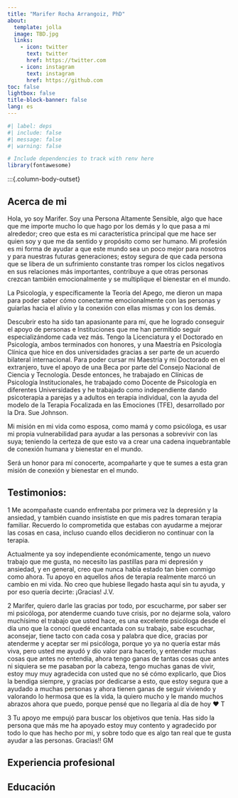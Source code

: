 ```yaml
---
title: "Marifer Rocha Arrangoiz, PhD"
about:
  template: jolla
  image: TBD.jpg
  links:
    - icon: twitter
      text: twitter
      href: https://twitter.com
    - icon: instagram
      text: instagram
      href: https://github.com
toc: false
lightbox: false
title-block-banner: false
lang: es
---
```


```r
#| label: deps
#| include: false
#| message: false
#| warning: false

# Include dependencies to track with renv here
library(fontawesome)
```

:::{.column-body-outset}

## Acerca de mi


Hola, yo soy Marifer. Soy una Persona Altamente Sensible, algo que hace que me importe mucho lo que hago por los demás y lo que pasa a mi alrededor; creo que esta es mi característica principal que me hace ser quien soy y que me da sentido y propósito como ser humano. Mi profesión es mi forma de ayudar a que este mundo sea un poco mejor para nosotros y para nuestras futuras generaciones; estoy segura de que cada persona que se libera de un sufrimiento constante tras romper los ciclos negativos en sus relaciones más importantes, contribuye a que otras personas crezcan también emocionalmente y se multiplique el bienestar en el mundo. 

La Psicología, y específicamente la Teoría del Apego, me dieron un mapa para poder saber cómo conectarme emocionalmente con las personas y guiarlas hacia el alivio y la conexión con ellas mismas y con los demás. 

Descubrir esto ha sido tan apasionante para mí, que he logrado conseguir el apoyo de personas e Instituciones que me han permitido seguir especializándome cada vez más. Tengo la Licenciatura y el Doctorado en Psicología, ambos terminados con honores, y una Maestría en Psicología Clínica que hice en dos universidades gracias a ser parte de un acuerdo bilateral internacional. Para poder cursar mi Maestría y mi Doctorado en el extranjero, tuve el apoyo de una Beca por parte del Consejo Nacional de Ciencia y Tecnología.  Desde entonces, he trabajado en Clínicas de Psicología Institucionales, he trabajado como Docente de Psicología en diferentes Universidades y he trabajado como independiente dando psicoterapia a parejas y a adultos en terapia individual, con la ayuda del modelo de la Terapia Focalizada en las Emociones (TFE), desarrollado por la Dra. Sue Johnson. 

Mi misión en mi vida como esposa, como mamá y como psicóloga, es usar mi propia vulnerabilidad para ayudar a las personas a sobrevivir con las suya; teniendo la certeza de que esto va a crear una cadena inquebrantable de conexión humana y bienestar en el mundo. 
 
Será un honor para mí conocerte, acompañarte y que te sumes a esta gran misión de conexión y bienestar en el mundo. 

## Testimonios:

::: {.callout-important appearance="simple" icon=false}
1 Me acompañaste cuando enfrentaba por primera vez la depresión y la ansiedad, y también cuando insististe en que mis padres tomaran terapia familiar. Recuerdo lo comprometida que estabas con ayudarme a mejorar las cosas en casa, incluso cuando ellos decidieron no continuar con la terapia.

Actualmente ya soy independiente económicamente, tengo un nuevo trabajo que me gusta, no necesito las pastillas para mi depresión y ansiedad, y en general, creo que nunca había estado tan bien conmigo como ahora.
Tu apoyo en aquellos años de terapia realmente marcó un cambio en mi vida. No creo que hubiese llegado hasta aquí sin tu ayuda, y por eso quería decirte: ¡Gracias! J.V.
:::

::: {.callout-important appearance="simple" icon=false}
2 Marifer, quiero darle las gracias por todo, por escucharme, por saber ser mi psicóloga, por atenderme cuando tuve crisis, por no dejarme sola, valoro muchísimo el trabajo que usted hace, es una excelente psicóloga desde el día uno que la conocí quedé encantada con su trabajo, sabe escuchar, aconsejar, tiene tacto con cada cosa y palabra que dice, gracias por atenderme y aceptar ser mi psicóloga, porque yo ya no quería estar más viva, pero usted me ayudó y dio valor para hacerlo, y entender muchas cosas que antes no entendía, ahora tengo ganas de tantas cosas que antes ni siquiera se me pasaban por la cabeza, tengo muchas ganas de vivir, estoy muy muy agradecida con usted que no sé cómo explicarlo, que Dios la bendiga siempre, y gracias por dedicarse a esto, que estoy segura que a ayudado a muchas personas y ahora tienen ganas de seguir viviendo y valorando lo hermosa que es la vida, la quiero mucho y le mando muchos abrazos ahora que puedo, porque pensé que no llegaría al día de hoy ❤️ T
:::

::: {.callout-important appearance="simple" icon=false}
3 Tu apoyo me empujó para buscar los objetivos que tenía. Has sido la persona que más me ha apoyado estoy muy contento y agradecido por todo lo que has hecho por mi, y sobre todo que es algo tan real que te gusta ayudar a las personas. Gracias!! GM
:::

## Experiencia profesional

## Educación

